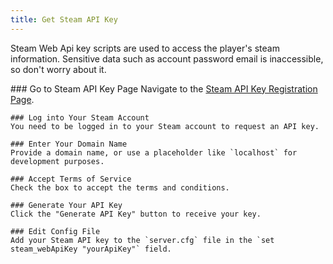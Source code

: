 ```yaml
---
title: Get Steam API Key
---
```



Steam Web Api key scripts are used to access the player's steam information. Sensitive data such as account password email is inaccessible, so don't worry about it.

<Steps>
    ### Go to Steam API Key Page
    Navigate to the <a href={"https://steamcommunity.com/dev/apikey"} style={{ color: '#008ae6' }}>Steam API Key Registration Page</a>.

    ### Log into Your Steam Account
    You need to be logged in to your Steam account to request an API key.

    ### Enter Your Domain Name
    Provide a domain name, or use a placeholder like `localhost` for development purposes.

    ### Accept Terms of Service
    Check the box to accept the terms and conditions.

    ### Generate Your API Key
    Click the "Generate API Key" button to receive your key.

    ### Edit Config File
    Add your Steam API key to the `server.cfg` file in the `set steam_webApiKey "yourApiKey"` field.
</Steps>